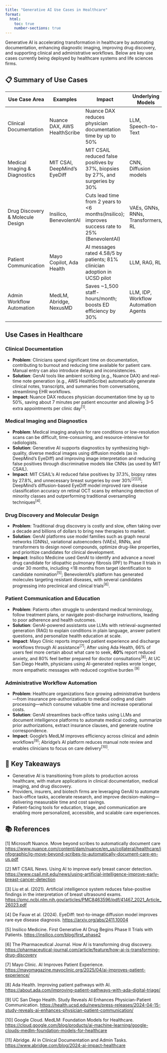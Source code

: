 ```yaml
---
title: "Generative AI Use Cases in Healthcare"
format:
  html:
    toc: true
    number-sections: true
---
```


Generative AI is accelerating transformation in healthcare by automating documentation, enhancing diagnostic imaging, improving drug discovery, and supporting clinical and administrative workflows. Below are key use cases currently being deployed by healthcare systems and life sciences firms.

## 📋 Summary of Use Cases

| Use Case Area                    | Examples                     | Impact                                                                               | Underlying Models                    |
|----------------------------------|------------------------------|--------------------------------------------------------------------------------------|--------------------------------------|
| Clinical Documentation           | Nuance DAX, AWS HealthScribe | Nuance DAX reduces physician documentation time by up to 50%                         | LLM, Speech-to-Text                  |
| Medical Imaging & Diagnostics    | MIT CSAI, DeepMind’s EyeDiff | MIT CSAIL reduced false positives by 37%, biopsies by 27%, and surgeries by 30%      | CNN, Diffusion models      		|
| Drug Discovery & Molecule Design | Insilico, BenevolentAI       | Cuts lead time from 2 years to <6 months(Insilico); improves success rate to 25% (BenevolentAI)  | VAEs, GNNs, RNNs, Transformers, RL |
| Patient Communication            | Mayo Copilot, Ada Health     | AI messages rated 4.58/5 by patients; 81% clinician adoption in UCSD pilot           | LLM, RAG, RL                         |
| Admin Workflow Automation        | MedLM, Abridge, NexusMD      | Saves ~1,500 staff-hours/month; boosts ED efficiency by 30%                          | LLM, IDP, Workflow Automation Agents |


## Use Cases in Healthcare

### Clinical Documentation

- **Problem**: Clinicians spend significant time on documentation, contributing to burnout and reducing time available for patient care. Manual entry can also introduce delays and inconsistencies.
- **Solution**: GenAI tools like ambient scribing (e.g., Nuance DAX) and real-time note generation (e.g., AWS HealthScribe) automatically generate clinical notes, transcripts, and summaries from conversations, streamlining EHR workflows.
- **Impact**: Nuance DAX reduces physician documentation time by up to 50%, saving about 7 minutes per patient encounter and allowing 3–5 extra appointments per clinic day<sup>[1]</sup>. 

### Medical Imaging and Diagnostics

- **Problem**: Medical imaging analysis for rare conditions or low-resolution scans can be difficult, time-consuming, and resource-intensive for radiologists.  
- **Solution**: Generative AI supports diagnostics by synthesizing high-quality, diverse medical images using diffusion models (as in DeepMind’s EyeDiff) and improving image interpretation and reducing false positives through discriminative models like CNNs (as used by MIT CSAIL).  
- **Impact**: MIT CSAIL’s AI reduced false positives by 37.3%, biopsy rates by 27.8%, and unnecessary breast surgeries by over 30%<sup>[2]</sup><sup>[3]</sup>; DeepMind’s diffusion-based EyeDiff model improved rare disease classification accuracy on retinal OCT scans by enhancing detection of minority classes and outperforming traditional oversampling techniques<sup>[4]</sup>.

### Drug Discovery and Molecular Design

- **Problem**: Traditional drug discovery is costly and slow, often taking over a decade and billions of dollars to bring new therapies to market.  
- **Solution**: GenAI platforms use model families such as graph neural networks (GNNs), variational autoencoders (VAEs), RNNs, and transformers to design novel compounds, optimize drug-like properties, and prioritize candidates for clinical development.  
- **Impact**: Insilico Medicine used GenAI to identify and advance a novel drug candidate for idiopathic pulmonary fibrosis (IPF) to Phase II trials in under 30 months, including <18 months from target identification to candidate nomination<sup>[5]</sup>; BenevolentAI’s platform has generated molecules targeting resistant diseases, with several candidates progressing into preclinical and clinical trials<sup>[6]</sup>.


### Patient Communication and Education

- **Problem**: Patients often struggle to understand medical terminology, follow treatment plans, or navigate post-discharge instructions, leading to poor adherence and health outcomes.  
- **Solution**: GenAI-powered assistants use LLMs with retrieval-augmented generation (RAG) to explain conditions in plain language, answer patient questions, and personalize health education at scale.  
- **Impact**: Mayo Clinic reports improved patient experience and discharge workflows through AI assistance<sup>[7]</sup>; After using Ada Health, 66% of users feel more certain about what care to seek, **40%** report reduced anxiety, and 80% feel better prepared for doctor consultations<sup>[8]</sup>; At UC San Diego Health, physicians using AI-generated replies wrote longer, more empathetic messages with reduced cognitive burden <sup>[9]</sup>


### Administrative Workflow Automation

- **Problem**: Healthcare organizations face growing administrative burdens—from insurance pre-authorizations to medical coding and claim processing—which consume valuable time and increase operational costs.  
- **Solution**: GenAI streamlines back-office tasks using LLMs and document intelligence platforms to automate medical coding, summarize prior authorizations, extract insurance clauses, and generate routine correspondence.  
- **Impact**: Google’s MedLM improves efficiency across clinical and admin workflows<sup>[9]</sup>; Abridge's AI platform reduces manual note review and enables clinicians to focus on care delivery<sup>[10]</sup>.

## 🧾 Key Takeaways

- Generative AI is transitioning from pilots to production across healthcare, with mature applications in clinical documentation, medical imaging, and drug discovery.  
- Providers, insurers, and biotech firms are leveraging GenAI to automate back-office tasks, accelerate research, and improve decision-making—delivering measurable time and cost savings.  
- Patient-facing tools for education, triage, and communication are enabling more personalized, accessible, and scalable care experiences.

## 📚 References

[1] Microsoft Nuance. Move beyond scribes to automatically document care [https://www.nuance.com/content/dam/nuance/en_us/collateral/healthcare/infographic/ig-move-beyond-scribes-to-automatically-document-care-en-us.pdf](https://www.nuance.com/content/dam/nuance/en_us/collateral/healthcare/infographic/ig-move-beyond-scribes-to-automatically-document-care-en-us.pdf)

[2] MIT CSAIL News. Using AI to improve early breast cancer detection. [https://www.csail.mit.edu/news/using-artificial-intelligence-improve-early-breast-cancer-detection](https://www.csail.mit.edu/news/using-artificial-intelligence-improve-early-breast-cancer-detection)

[3] Liu et al. (2021). Artificial intelligence system reduces false-positive findings in the interpretation of breast ultrasound exams. [https://pmc.ncbi.nlm.nih.gov/articles/PMC8463596/pdf/41467_2021_Article_26023.pdf](https://pmc.ncbi.nlm.nih.gov/articles/PMC8463596/pdf/41467_2021_Article_26023.pdf)

[4] De Fauw et al. (2024). EyeDiff: text-to-image diffusion model improves rare eye disease diagnosis. [https://arxiv.org/abs/2411.10004](https://arxiv.org/abs/2411.10004)

[5] Insilico Medicine. First Generative AI Drug Begins Phase II Trials with Patients. [https://insilico.com/blog/first_phase2](https://insilico.com/blog/first_phase2)

[6] The Pharmaceutical Journal. How AI is transforming drug discovery. [https://pharmaceutical-journal.com/article/feature/how-ai-is-transforming-drug-discovery](https://pharmaceutical-journal.com/article/feature/how-ai-is-transforming-drug-discovery)

[7] Mayo Clinic. AI Improves Patient Experience. [https://mayomagazine.mayoclinic.org/2025/04/ai-improves-patient-experience/](https://mayomagazine.mayoclinic.org/2025/04/ai-improves-patient-experience/)

[8] Ada Health. Improving patient pathways with AI. [https://about.ada.com/improving-patient-pathways-with-ada-digital-triage/](https://about.ada.com/improving-patient-pathways-with-ada-digital-triage/)

[9] UC San Diego Health. Study Reveals AI Enhances Physician-Patient Communication. [https://health.ucsd.edu/news/press-releases/2024-04-15-study-reveals-ai-enhances-physician-patient-communication/](https://health.ucsd.edu/news/press-releases/2024-04-15-study-reveals-ai-enhances-physician-patient-communication/)

[10] Google Cloud. MedLM: Foundation Models for Healthcare. [https://cloud.google.com/blog/products/ai-machine-learning/google-clouds-medlm-foundation-models-for-healthcare](https://cloud.google.com/blog/products/ai-machine-learning/google-clouds-medlm-foundation-models-for-healthcare)

[11] Abridge. AI in Clinical Documentation and Admin Tasks. [https://www.abridge.com/blog/2024-ai-impact-healthcare](https://www.abridge.com/blog/2024-ai-impact-healthcare)

